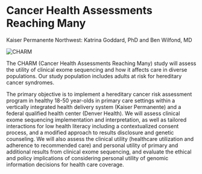
<BreadcrumbsProjects />

# Cancer Health Assessments Reaching Many

<Subheader>
  Kaiser Permanente Northwest: Katrina Goddard, PhD and Ben Wilfond, MD
</Subheader>

<Image
  alt="CHARM"
  src="/consortia/cser/projects/images/charm.png"
  width={128}
/>

The CHARM (Cancer Health Assessments Reaching Many) study will assess the utility of clinical exome sequencing and how it affects care in diverse populations. Our study population includes adults at risk for hereditary cancer syndromes.

The primary objective is to implement a hereditary cancer risk assessment program in healthy 18-50 year-olds in primary care settings within a vertically integrated health delivery system (Kaiser Permanente) and a federal qualified health center (Denver Health). We will assess clinical exome sequencing implementation and interpretation, as well as tailored interactions for low health literacy including a contextualized consent process, and a modified approach to results disclosure and genetic counseling. We will also assess the clinical utility (healthcare utilization and adherence to recommended care) and personal utility of primary and additional results from clinical exome sequencing, and evaluate the ethical and policy implications of considering personal utility of genomic information decisions for health care coverage.
